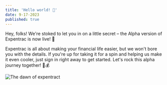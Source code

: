 ```yaml
---
title: 'Hello world! 👋'
date: 9-17-2023
published: true
---
```


Hey, folks! We're stoked to let you in on a little secret – the Alpha version of Expentrac is now live! 🚀

Expentrac is all about making your financial life easier, but we won't bore you with the details. If you're up for taking it for a spin and helping us make it even cooler, just sign in right away to get started. Let's rock this alpha journey together! 🤘💰

![The dawn of expentract](/blog/jakob-owens-uWbRcJSJLV8-unsplash.jpg)